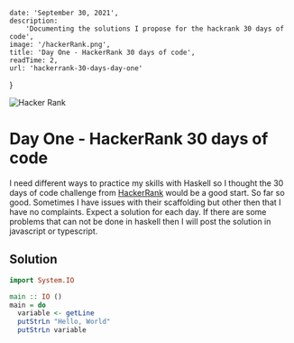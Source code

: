 
    date: 'September 30, 2021',
    description:
        'Documenting the solutions I propose for the hackrank 30 days of code',
    image: '/hackerRank.png',
    title: 'Day One - HackerRank 30 days of code',
    readTime: 2,
    url: 'hackerrank-30-days-day-one'
}


<Image src={meta.image} alt="Hacker Rank" width={680} height={275} priority />

# Day One - HackerRank 30 days of code

I need different ways to practice my skills with Haskell so I thought the 30 days of code challenge from [HackerRank](https://www.hackerrank.com/dashboard) would be a good start. So far so good. Sometimes I have issues with their scaffolding but other then that I have no complaints. Expect a solution for each day. If there are some problems that can not be done in haskell then I will post the solution in javascript or typescript.

## Solution

```haskell
import System.IO

main :: IO ()
main = do
  variable <- getLine
  putStrLn "Hello, World"
  putStrLn variable
```
